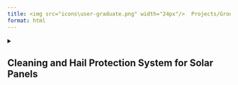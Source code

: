 ```yaml
---
title: <img src="icons\user-graduate.png" width="24px"/>  Projects/Group-Works
format: html
---
```


<details>
<summary><h2>Cleaning and Hail Protection System for Solar Panels</hs></summary>


**University of Trento** – Master's Degree in Mechatronics Engineering  
**Group members**: Filippo Avi, Alberto Giora, Matteo Manzini, Edoardo Murgia, Andrea Silvan  
**Supervisor**: Prof. Emiliano Rustighi  
**Academic Year**: 2023/2024  
**Course**: Mechanical Design for Mechatronics

### Overview

We developed a multifunctional system to protect photovoltaic panels from hail and ensure optimal performance through autonomous cleaning. The solution integrates a retractable anti-hail net and a rolling brush cleaning mechanism, both actuated by a shared motor-transmission unit.

### Key Features

- Automatic hail detection using a laser disdrometer sensor (ZDM-100)  
- Rolling shutter and cleaning brush powered by a single electric motor  
- Stress and motion analysis of shafts and gear train  
- Finite Element Analysis (FEM) for mechanical verification  
- Low-maintenance design, easy installation on standard panel arrays  
- Water-resistant and IP67-rated components

### Skills Applied

- Mechanical design (CAD, FEM, shaft and gear sizing)  
- Mechatronic integration (sensor-actuator coupling)  
- System simulation and power transmission analysis  
- Team collaboration and report writing (80+ page technical report)

[Download Full Report (PDF)](files/solar-panel-project.pdf){.btn .btn-primary target="_blank"}

</details>

